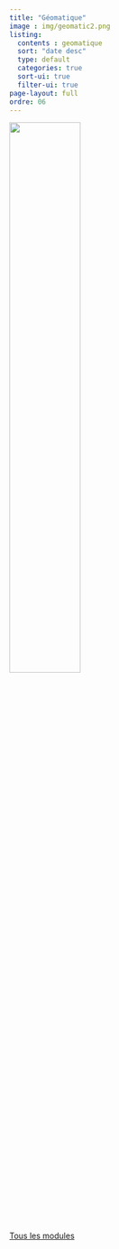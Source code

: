 ```yaml
---
title: "Géomatique"
image : img/geomatic2.png
listing: 
  contents : geomatique
  sort: "date desc"
  type: default
  categories: true
  sort-ui: true
  filter-ui: true
page-layout: full
ordre: 06
---
```


::: column-margin
![](img/geomatic2.png){width="50%"}
:::

[Tous les modules](/modules.qmd)
